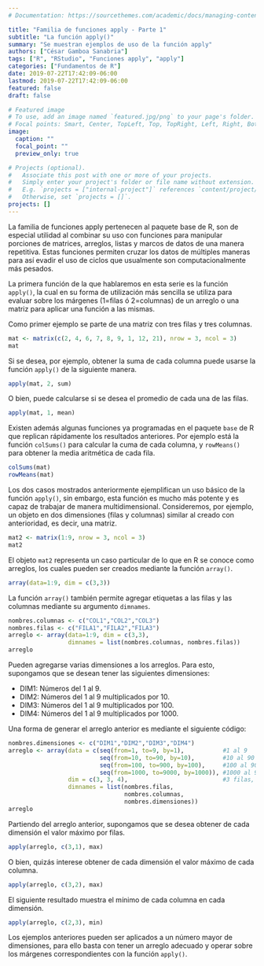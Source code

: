 ```yaml
---
# Documentation: https://sourcethemes.com/academic/docs/managing-content/

title: "Familia de funciones apply - Parte 1"
subtitle: "La función apply()"
summary: "Se muestran ejemplos de uso de la función apply"
authors: ["César Gamboa Sanabria"]
tags: ["R", "RStudio", "Funciones apply", "apply"]
categories: ["Fundamentos de R"]
date: 2019-07-22T17:42:09-06:00
lastmod: 2019-07-22T17:42:09-06:00
featured: false
draft: false

# Featured image
# To use, add an image named `featured.jpg/png` to your page's folder.
# Focal points: Smart, Center, TopLeft, Top, TopRight, Left, Right, BottomLeft, Bottom, BottomRight.
image:
  caption: ""
  focal_point: ""
  preview_only: true

# Projects (optional).
#   Associate this post with one or more of your projects.
#   Simply enter your project's folder or file name without extension.
#   E.g. `projects = ["internal-project"]` references `content/project/deep-learning/index.md`.
#   Otherwise, set `projects = []`.
projects: []
---
```


La familia de funciones apply pertenecen al paquete base de R, son de especial utilidad al combinar su uso con funciones para manipular porciones de matrices, arreglos, listas y marcos de datos de una manera repetitiva. Estas funciones permiten cruzar los datos de múltiples maneras para así evadir el uso de ciclos que usualmente son computacionalmente más pesados.

La primera función de la que hablaremos en esta serie es la función `apply()`, la cual en su forma de utilización más sencilla se utiliza para evaluar sobre los márgenes (1=filas ó 2=columnas) de un arreglo o una matriz para aplicar una función a las mismas.

Como primer ejemplo se parte de una matriz con tres filas y tres columnas.

```r
mat <- matrix(c(2, 4, 6, 7, 8, 9, 1, 12, 21), nrow = 3, ncol = 3)
mat
```

Si se desea, por ejemplo, obtener la suma de cada columna puede usarse la función `apply()` de la siguiente manera.

```r
apply(mat, 2, sum)
```

O bien, puede calcularse si se desea el promedio de cada una de las filas.

```r
apply(mat, 1, mean)
```

Existen además algunas funciones ya programadas en el paquete `base` de R que replican rápidamente los resultados anteriores. Por ejemplo está la función `colSums()` para calcular la cuma de cada columna, y `rowMeans()` para obtener la media aritmética de cada fila.

```r
colSums(mat)
rowMeans(mat)
```

Los dos casos mostrados anteriormente ejemplifican un uso básico de la función `apply()`, sin embargo, esta función es mucho más potente y es capaz de trabajar de manera multidimensional. Consideremos, por ejemplo, un objeto en dos dimensiones (filas y columnas) similar al creado con anterioridad, es decir, una matriz.

```r
mat2 <- matrix(1:9, nrow = 3, ncol = 3)
mat2
```

El objeto `mat2` representa un caso particular de lo que en R se conoce como arreglos, los cuales pueden ser creados mediante la función `array()`.

```r
array(data=1:9, dim = c(3,3))
```

La función `array()` también permite agregar etiquetas a las filas y las columnas mediante su argumento `dimnames`.

```r
nombres.columnas <- c("COL1","COL2","COL3")
nombres.filas <- c("FILA1","FILA2","FILA3")
arreglo <- array(data=1:9, dim = c(3,3), 
                 dimnames = list(nombres.columnas, nombres.filas))
arreglo
```

Pueden agregarse varias dimensiones a los arreglos. Para esto, supongamos que se desean tener las siguientes dimensiones:

 - DIM1: Números del 1 al 9.
 - DIM2: Números del 1 al 9 multiplicados por 10.
 - DIM3: Números del 1 al 9 multiplicados por 100.
 - DIM4: Números del 1 al 9 multiplicados por 1000.

Una forma de generar el arreglo anterior es mediante el siguiente código:

```r
nombres.dimensiones <- c("DIM1","DIM2","DIM3","DIM4")
arreglo <- array(data = c(seq(from=1, to=9, by=1),           #1 al 9
                          seq(from=10, to=90, by=10),        #10 al 90
                          seq(from=100, to=900, by=100),     #100 al 900
                          seq(from=1000, to=9000, by=1000)), #1000 al 9000
                 dim = c(3, 3, 4),                           #3 filas, 3 columnas y 4 dimensiones
                 dimnames = list(nombres.filas,
                                 nombres.columnas,
                                 nombres.dimensiones))
arreglo
```

Partiendo del arreglo anterior, supongamos que se desea obtener de cada dimensión el valor máximo por filas.

```r
apply(arreglo, c(3,1), max)
```

O bien, quizás interese obtener de cada dimensión el valor máximo de cada columna.

```r
apply(arreglo, c(3,2), max)
```

El siguiente resultado muestra el mínimo de cada columna en cada dimensión.

```r
apply(arreglo, c(2,3), min)
```

Los ejemplos anteriores pueden ser aplicados a un número mayor de dimensiones, para ello basta con tener un arreglo adecuado y operar sobre los márgenes correspondientes con la función `apply()`.
